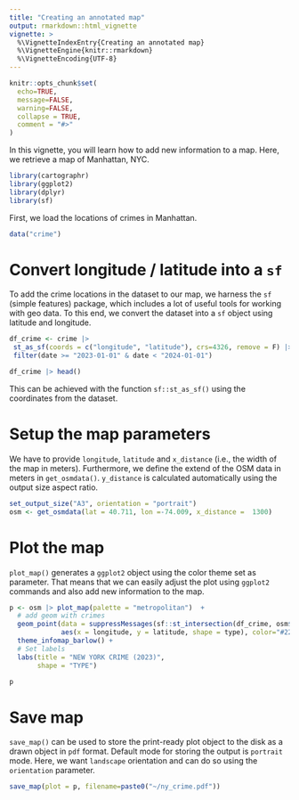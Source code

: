 ```yaml
---
title: "Creating an annotated map"
output: rmarkdown::html_vignette
vignette: >
  %\VignetteIndexEntry{Creating an annotated map}
  %\VignetteEngine{knitr::rmarkdown}
  %\VignetteEncoding{UTF-8}
---
```


```r
knitr::opts_chunk$set(
  echo=TRUE,
  message=FALSE,
  warning=FALSE,
  collapse = TRUE,
  comment = "#>"
)
```

In this vignette, you will learn how to add new information to a map. Here, we retrieve a map of Manhattan, NYC. 


```r
library(cartographr)
library(ggplot2)
library(dplyr)
library(sf)
```

First, we load the locations of crimes in Manhattan. 


```r
data("crime") 
```

# Convert longitude / latitude into a `sf`

To add the crime locations in the dataset to our map, we harness the `sf` (simple features) package, which includes a lot of useful tools for working with geo data. To this end, we convert the dataset into a `sf` object using latitude and longitude.  

```r
df_crime <- crime |> 
 st_as_sf(coords = c("longitude", "latitude"), crs=4326, remove = F) |>
 filter(date >= "2023-01-01" & date < "2024-01-01")

df_crime |> head()
```

This can be achieved with the function `sf::st_as_sf()` using the coordinates from the dataset. 

# Setup the map parameters

We have to provide `longitude`, `latitude` and `x_distance` (i.e., the width of the map in meters). Furthermore, we define the extend of the OSM data in meters in `get_osmdata()`. `y_distance` is calculated automatically using the output size aspect ratio. 

```r
set_output_size("A3", orientation = "portrait")
osm <- get_osmdata(lat = 40.711, lon =-74.009, x_distance =  1300)
```

# Plot the map

`plot_map()` generates a `ggplot2` object using the color theme set as parameter. That means that we can easily adjust the plot using `ggplot2` commands and also add new information to the map.

```r
p <- osm |> plot_map(palette = "metropolitan")  +
  # add geom with crimes
  geom_point(data = suppressMessages(sf::st_intersection(df_crime, osm$bbox |> sf::st_as_sfc())),
             aes(x = longitude, y = latitude, shape = type), color="#222424", size=2) + 
  theme_infomap_barlow() + 
  # Set labels
  labs(title = "NEW YORK CRIME (2023)",
       shape = "TYPE")

p
```

# Save map

`save_map()` can be used to store the print-ready plot object to the disk as a drawn object in `pdf` format. Default mode for storing the output is `portrait` mode. Here, we want `landscape` orientation and can do so using the `orientation` parameter. 

```r
save_map(plot = p, filename=paste0("~/ny_crime.pdf"))
```
